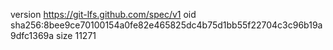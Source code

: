 version https://git-lfs.github.com/spec/v1
oid sha256:8bee9ce70100154a0fe82e465825dc4b75d1bb55f22704c3c96b19a9dfc1369a
size 11271
